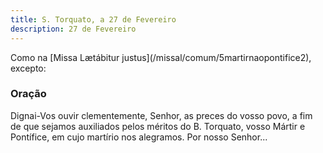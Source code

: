 ```yaml
---
title: S. Torquato, a 27 de Fevereiro
description: 27 de Fevereiro
---
```


<aside>
  Como na [Missa Lætábitur justus](/missal/comum/5martirnaopontifice2), excepto:
</aside>

### Oração

Dignai-Vos ouvir clementemente, Senhor, as preces do vosso povo, a fim de que sejamos auxiliados pelos méritos do B. Torquato, vosso Mártir e Pontífice, em cujo martírio nos alegramos. Por nosso Senhor...
